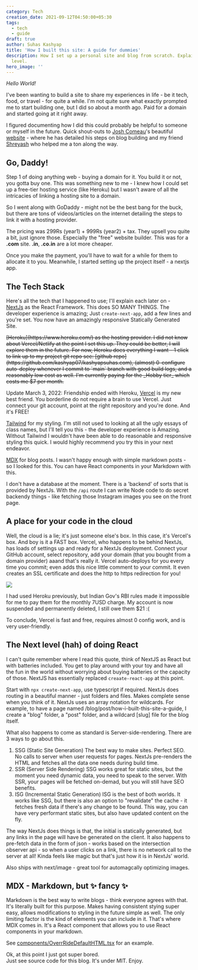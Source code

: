 ```yaml
---
category: Tech
creation_date: 2021-09-12T04:50:00+05:30
tags:
  - tech
  - guide
draft: true
author: Suhas Kashyap
title: 'How I built this site: A guide for dummies'
description: How I set up a personal site and blog from scratch. Explained at a beginner
  level.
hero_image: ''
---
```


_Hello World!_

I've been wanting to build a site to share my experiences in life - be it tech, food, or travel - for quite a while. I'm not quite sure what exactly prompted me to start building one, but I did so about a month ago. Paid for a domain and started going at it right away.

I figured documenting how I did this could probably be helpful to someone or myself in the future. Quick shout-outs to [Josh Comeau](https://twitter.com/joshwcomeau)'s beautiful [website](https://www.joshwcomeau.com/) - where he has detailed his steps on blog building and my friend [Shreyash](https://twitter.com/shreyash14s) who helped me a ton along the way.

## Go, Daddy!

Step 1 of doing anything web - buying a domain for it. You build it or not, you gotta buy one. This was something new to me - I knew how I could set up a free-tier hosting service (like Heroku) but I wasn't aware of all the intricacies of linking a hosting site to a domain.

So I went along with GoDaddy - might not be the best bang for the buck, but there are tons of videos/articles on the internet detailing the steps to link it with a hosting provider.

The pricing was 299Rs (year1) + 999Rs (year2) + tax. They upsell you quite a bit, just ignore those. Especially the "free" website builder. This was for a **.com** site. **.in**, **.co.in** are a lot more cheaper.

Once you make the payment, you'll have to wait for a while for them to allocate it to you. Meanwhile, I started setting up the project itself - a nextjs app.

## The Tech Stack

Here's all the tech that I happened to use; I'll explain each later on -  
[NextJs](https://nextjs.org/) as the React Framework. This does SO MANY THINGS. The developer experience is amazing; Just `create-next-app`, add a few lines and you're set. You now have an amazingly responsive Statically Generated Site.

<del>
  [Heroku](https://www.heroku.com/) as the hosting provider. I did not know about Vercel/Netlify at
  the point I set this up. They could be better, I will explore them in the future.
</del>

<del>
  For now, Heroku does everything I want - 1 click to link up to my project git repo see: [github
  repo](https://github.com/kashyap07/kashyapsuhas.com), (almost) 0-configure auto-deploy whenever I
  commit to `main` branch with good build logs, and a reasonably low cost as well. I'm currently
  paying for the _Hobby tier_ which costs me $7 per month.
</del>

Update March 3, 2022: Friendship ended with Heroku, [Vercel](https://vercel.com) is my new best friend. You borderline do not require a brain to use Vercel. Just connect your git account, point at the right repository and you're done. And it's FREE!

[Tailwind](https://tailwindcss.com/) for my styling. I'm still not used to looking at all the ugly essays of class names, but I'll tell you this - the developer experience is Amazing. Without Tailwind I wouldn't have been able to do reasonable and responsive styling this quick. I would highly recommend you try this in your next endeavor.

[MDX](https://mdxjs.com/) for blog posts. I wasn't happy enough with simple markdown posts - so I looked for this. You can have React components in your Markdown with this.

I don't have a database at the moment. There is a 'backend' of sorts that is provided by NextJs. With the `/api` route I can write Node code to do secret backendy things - like fetching those Instagram images you see on the front page.

## A place for your code in the cloud

Well, the cloud is a lie; it's just someone else's box. In this case, it's Vercel's box. And boy is it a FAST box. Vercel, who happens to be behind NextJs, has loads of settings up and ready for a NextJs deployment. Connect your GitHub account, select repository, add your domain (that you bought from a domain provider) aaand that's really it. Vercel auto-deploys for you every time you commit; even adds this nice little comment to your commit. It even creates an SSL certificate and does the http to https redirection for you!

![](/blog/2022/vercel-commit.png)

I had used Heroku previously, but Indian Gov's RBI rules made it impossible for me to pay them for the monthly 7USD charge. My account is now suspended and permanently deleted, I still owe them $21 :(

To conclude, Vercel is fast and free, requires almost 0 config work, and is very user-friendly.

## The Next level (hah) of doing React

I can't quite remember where I read this quote, think of NextJS as React but with batteries included. You get to play around with your toy and have all the fun in the world without worrying about buying batteries or the capacity of those. NextJS has essentially replaced `creaate-react-app` at this point.

Start with `npx create-next-app`, use typescript if required. NextJs does routing in a beautiful manner - just folders and files. Makes complete sense when you think of it. NextJs uses an array notation for wildcards. For example, to have a page named /blog/post/how-i-built-this-site-a-guide, I create a "blog" folder, a "post" folder, and a wildcard \[slug\] file for the blog itself.

What also happens to come as standard is Server-side-rendering. There are 3 ways to go about this.

1. SSG (Static Site Generation)
   The best way to make sites. Perfect SEO. No calls to server when user requests for pages. NextJs pre-renders the HTML and fetches all the data one needs during build time.
2. SSR (Server Side Rendering)
   SSG works great for static sites, but the moment you need dynamic data, you need to speak to the server. With SSR, your pages will be fetched on-demad, but you will still have SEO benefits.
3. ISG (Incremental Static Generation)
   ISG is the best of both worlds. It works like SSG, but there is also an option to "revalidate" the cache - it fetches fresh data if there's any change to be found. This way, you can have very performant static sites, but also have updated content on the fly.

The way NextJs does things is that, the initial is statically generated, but any links in the page will have be generated on the client. It also happens to pre-fetch data in the form of json - works based on the intersection observer api - so when a user clicks on a link, there is no network call to the server at all! Kinda feels like magic but that's just how it is in NextJs' world.

Also ships with next/image - great tool for automagcally optimizing images.

## MDX - Markdown, but ✨ fancy ✨

Markdown is the best way to write blogs - think everyone agrees with that. It's literally built for this purpose. Makes having consistent stying super easy, allows modifications to styling in the future simple as well. The only limiting factor is the kind of elements you can include in it. That's where MDX comes in. It's a React component that allows you to use React components in your markdown.

See [components/OverrRideDefaultHTML.tsx](/components/OverrRideDefaultHTML.tsx) for an example.

Ok, at this point I just got super bored.  
Just see source code for this blog. It's under MIT. Enjoy.
